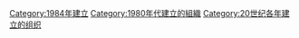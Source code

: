 {{Commonscat|Organizations established in 1984}}
{{Cat topic in year|topic=建立的組織|year=1984}}

[[Category:1984年建立|Category:1984年建立]]
[[Category:1980年代建立的組織|Category:1980年代建立的組織]]
[[Category:20世纪各年建立的组织|Category:20世纪各年建立的组织]]
